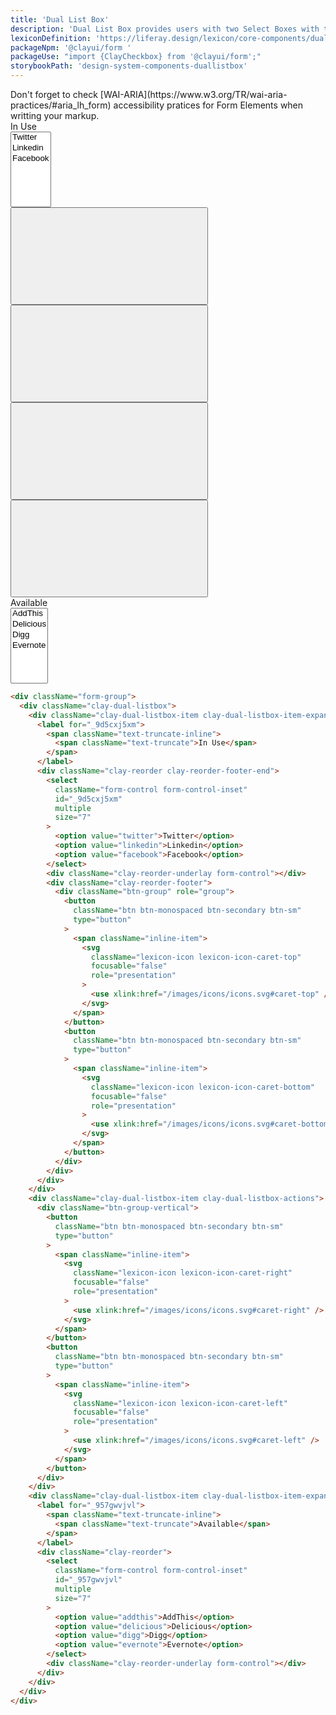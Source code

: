 ```yaml
---
title: 'Dual List Box'
description: 'Dual List Box provides users with two Select Boxes with the ability to move items between lists.'
lexiconDefinition: 'https://liferay.design/lexicon/core-components/dual-listbox/'
packageNpm: '@clayui/form '
packageUse: "import {ClayCheckbox} from '@clayui/form';"
storybookPath: 'design-system-components-duallistbox'
---
```


<div className="clay-site-alert alert alert-warning">
  Don't forget to check
  [WAI-ARIA](https://www.w3.org/TR/wai-aria-practices/#aria_lh_form)
  accessibility pratices for Form Elements when writting your markup.
</div>

<div className="sheet-example">
  <div className="form-group">
    <div className="clay-dual-listbox">
      <div className="clay-dual-listbox-item clay-dual-listbox-item-expand">
        <label for="_9d5cxj5xm">
          <span className="text-truncate-inline">
            <span className="text-truncate">In Use</span>
          </span>
        </label>
        <div className="clay-reorder clay-reorder-footer-end">
          <select
            className="form-control form-control-inset"
            id="_9d5cxj5xm"
            multiple
            size="7"
          >
            <option value="twitter">Twitter</option>
            <option value="linkedin">Linkedin</option>
            <option value="facebook">Facebook</option>
          </select>
          <div className="clay-reorder-underlay form-control"></div>
          <div className="clay-reorder-footer">
            <div className="btn-group" role="group">
              <button
                className="btn btn-monospaced btn-secondary btn-sm"
                type="button"
              >
                <span className="inline-item">
                  <svg
                    className="lexicon-icon lexicon-icon-caret-top"
                    focusable="false"
                    role="presentation"
                  >
                    <use xlink:href="/images/icons/icons.svg#caret-top" />
                  </svg>
                </span>
              </button>
              <button
                className="btn btn-monospaced btn-secondary btn-sm"
                type="button"
              >
                <span className="inline-item">
                  <svg
                    className="lexicon-icon lexicon-icon-caret-bottom"
                    focusable="false"
                    role="presentation"
                  >
                    <use xlink:href="/images/icons/icons.svg#caret-bottom" />
                  </svg>
                </span>
              </button>
            </div>
          </div>
        </div>
      </div>
      <div className="clay-dual-listbox-item clay-dual-listbox-actions">
        <div className="btn-group-vertical">
          <button
            className="btn btn-monospaced btn-secondary btn-sm"
            type="button"
          >
            <span className="inline-item">
              <svg
                className="lexicon-icon lexicon-icon-caret-right"
                focusable="false"
                role="presentation"
              >
                <use xlink:href="/images/icons/icons.svg#caret-right" />
              </svg>
            </span>
          </button>
          <button
            className="btn btn-monospaced btn-secondary btn-sm"
            type="button"
          >
            <span className="inline-item">
              <svg
                className="lexicon-icon lexicon-icon-caret-left"
                focusable="false"
                role="presentation"
              >
                <use xlink:href="/images/icons/icons.svg#caret-left" />
              </svg>
            </span>
          </button>
        </div>
      </div>
      <div className="clay-dual-listbox-item clay-dual-listbox-item-expand">
        <label for="_957gwvjvl">
          <span className="text-truncate-inline">
            <span className="text-truncate">Available</span>
          </span>
        </label>
        <div className="clay-reorder">
          <select
            className="form-control form-control-inset"
            id="_957gwvjvl"
            multiple
            size="7"
          >
            <option value="addthis">AddThis</option>
            <option value="delicious">Delicious</option>
            <option value="digg">Digg</option>
            <option value="evernote">Evernote</option>
          </select>
          <div className="clay-reorder-underlay form-control"></div>
        </div>
      </div>
    </div>
  </div>
</div>

```html
<div className="form-group">
  <div className="clay-dual-listbox">
    <div className="clay-dual-listbox-item clay-dual-listbox-item-expand">
      <label for="_9d5cxj5xm">
        <span className="text-truncate-inline">
          <span className="text-truncate">In Use</span>
        </span>
      </label>
      <div className="clay-reorder clay-reorder-footer-end">
        <select
          className="form-control form-control-inset"
          id="_9d5cxj5xm"
          multiple
          size="7"
        >
          <option value="twitter">Twitter</option>
          <option value="linkedin">Linkedin</option>
          <option value="facebook">Facebook</option>
        </select>
        <div className="clay-reorder-underlay form-control"></div>
        <div className="clay-reorder-footer">
          <div className="btn-group" role="group">
            <button
              className="btn btn-monospaced btn-secondary btn-sm"
              type="button"
            >
              <span className="inline-item">
                <svg
                  className="lexicon-icon lexicon-icon-caret-top"
                  focusable="false"
                  role="presentation"
                >
                  <use xlink:href="/images/icons/icons.svg#caret-top" />
                </svg>
              </span>
            </button>
            <button
              className="btn btn-monospaced btn-secondary btn-sm"
              type="button"
            >
              <span className="inline-item">
                <svg
                  className="lexicon-icon lexicon-icon-caret-bottom"
                  focusable="false"
                  role="presentation"
                >
                  <use xlink:href="/images/icons/icons.svg#caret-bottom" />
                </svg>
              </span>
            </button>
          </div>
        </div>
      </div>
    </div>
    <div className="clay-dual-listbox-item clay-dual-listbox-actions">
      <div className="btn-group-vertical">
        <button
          className="btn btn-monospaced btn-secondary btn-sm"
          type="button"
        >
          <span className="inline-item">
            <svg
              className="lexicon-icon lexicon-icon-caret-right"
              focusable="false"
              role="presentation"
            >
              <use xlink:href="/images/icons/icons.svg#caret-right" />
            </svg>
          </span>
        </button>
        <button
          className="btn btn-monospaced btn-secondary btn-sm"
          type="button"
        >
          <span className="inline-item">
            <svg
              className="lexicon-icon lexicon-icon-caret-left"
              focusable="false"
              role="presentation"
            >
              <use xlink:href="/images/icons/icons.svg#caret-left" />
            </svg>
          </span>
        </button>
      </div>
    </div>
    <div className="clay-dual-listbox-item clay-dual-listbox-item-expand">
      <label for="_957gwvjvl">
        <span className="text-truncate-inline">
          <span className="text-truncate">Available</span>
        </span>
      </label>
      <div className="clay-reorder">
        <select
          className="form-control form-control-inset"
          id="_957gwvjvl"
          multiple
          size="7"
        >
          <option value="addthis">AddThis</option>
          <option value="delicious">Delicious</option>
          <option value="digg">Digg</option>
          <option value="evernote">Evernote</option>
        </select>
        <div className="clay-reorder-underlay form-control"></div>
      </div>
    </div>
  </div>
</div>
```
